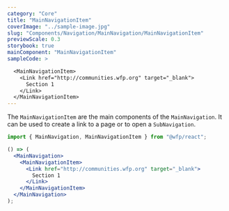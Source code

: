 ```yaml
---
category: "Core"
title: "MainNavigationItem"
coverImage: "../sample-image.jpg"
slug: "Components/Navigation/MainNavigation/MainNavigationItem"
previewScale: 0.3
storybook: true
mainComponent: "MainNavigationItem"
sampleCode: >

  <MainNavigationItem>
    <Link href="http://communities.wfp.org" target="_blank">
      Section 1
    </Link>
  </MainNavigationItem>
---
```


The `MainNavigationItem` are the main components of the `MainNavigation`. It can be used to create a link to a page or to open a `SubNavigation`.

```jsx
import { MainNavigation, MainNavigationItem } from "@wfp/react";

() => (
  <MainNavigation>
    <MainNavigationItem>
      <Link href="http://communities.wfp.org" target="_blank">
        Section 1
      </Link>
    </MainNavigationItem>
  </MainNavigation>
);
```
